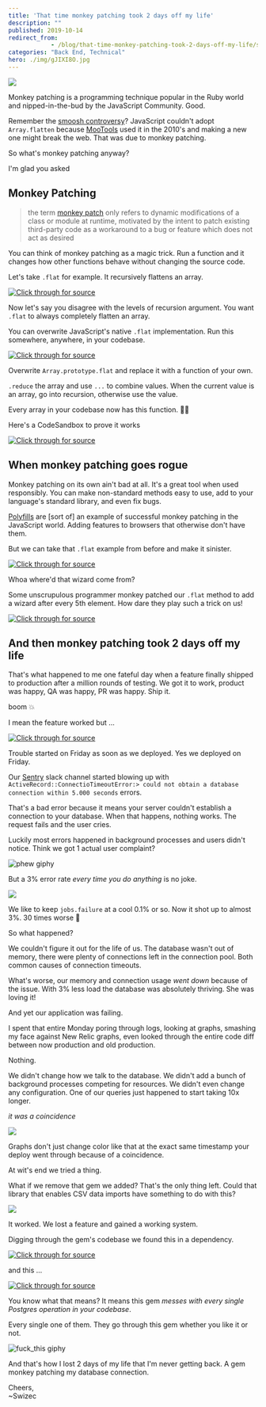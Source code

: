 ```yaml
---
title: 'That time monkey patching took 2 days off my life'
description: ""
published: 2019-10-14
redirect_from: 
            - /blog/that-time-monkey-patching-took-2-days-off-my-life/swizec/9216
categories: "Back End, Technical"
hero: ./img/gJIXI8O.jpg
---
```

![](./img/gJIXI8O.jpg)





Monkey patching is a programming technique popular in the Ruby world and nipped-in-the-bud by the JavaScript Community. Good.



Remember the [smoosh controversy](https://developers.google.com/web/updates/2018/03/smooshgate)? JavaScript couldn&#x27;t adopt `Array.flatten` because [MooTools](https://en.wikipedia.org/wiki/MooTools) used it in the 2010&#x27;s and making a new one might break the web. That was due to monkey patching.



So what&#x27;s monkey patching anyway?



I&#x27;m glad you asked



## Monkey Patching



> the term [monkey patch](https://en.wikipedia.org/wiki/Monkey_patch) only refers to dynamic modifications of a class or module at runtime, motivated by the intent to patch existing third-party code as a workaround to a bug or feature which does not act as desired



You can think of monkey patching as a magic trick. Run a function and it changes how other functions behave without changing the source code.



Let&#x27;s take `.flat` for example. It recursively flattens an array.



[![Click through for source](./img/techletter.app-screenshot-1571068942459.png)](https://carbon.now.sh/?bg=rgba(255,255,255,1)&amp;t=seti&amp;l=javascript&amp;ds=true&amp;wc=true&amp;wa=true&amp;pv=48px&amp;ph=32px&amp;ln=false&amp;code=%3E%20%5B1%2C%20%5B2%2C%203%2C%20%5B4%2C%205%5D%5D%5D.flat()%0A%2F%2F%20(4)%C2%A0%5B1%2C%202%2C%203%2C%20Array(2)%5D%0A%0A%3E%20%5B1%2C%20%5B2%2C%203%2C%20%5B4%2C%205%5D%5D%5D.flat(2)%0A%2F%2F%20(5)%C2%A0%5B1%2C%202%2C%203%2C%204%2C%205%5D)



Now let&#x27;s say you disagree with the levels of recursion argument. You want `.flat` to always completely flatten an array.



You can overwrite JavaScript&#x27;s native `.flat` implementation. Run this somewhere, anywhere, in your codebase.



[![Click through for source](./img/techletter.app-screenshot-1571068942189.png)](https://carbon.now.sh/?bg=rgba(255,255,255,1)&amp;t=seti&amp;l=javascript&amp;ds=true&amp;wc=true&amp;wa=true&amp;pv=48px&amp;ph=32px&amp;ln=false&amp;code=Array.prototype.flat%20%3D%20function()%20%7B%0A%20%20return%20this.reduce((arr%2C%20cur)%20%3D%3E%20%7B%0A%20%20%20%20if%20(Array.isArray(cur))%20%7B%0A%20%20%20%20%20%20return%20%5B...arr%2C%20...cur.flat()%5D%3B%0A%20%20%20%20%7D%20else%20%7B%0A%20%20%20%20%20%20return%20%5B...arr%2C%20cur%5D%3B%0A%20%20%20%20%7D%0A%20%20%7D%2C%20%5B%5D)%3B%0A%7D%3B)



Overwrite `Array.prototype.flat` and replace it with a function of your own.



`.reduce` the array and use `...` to combine values. When the current value is an array, go into recursion, otherwise use the value.



Every array in your codebase now has this function. 🧙‍♂️



Here&#x27;s a CodeSandbox to prove it works





[![Click through for source](./img/techletter.app-screenshot-1571068952841.png)](https://codesandbox.io/s/js-monkey-patch-jpwru)





## When monkey patching goes rogue



Monkey patching on its own ain&#x27;t bad at all. It&#x27;s a great tool when used responsibly. You can make non-standard methods easy to use, add to your language&#x27;s standard library, and even fix bugs.



[Polyfills](https://en.wikipedia.org/wiki/Polyfill_(programming)) are \[sort of] an example of successful monkey patching in the JavaScript world. Adding features to browsers that otherwise don&#x27;t have them.



But we can take that `.flat` example from before and make it sinister.



[![Click through for source](./img/techletter.app-screenshot-1571068942441.png)](https://carbon.now.sh/?bg=rgba(255,255,255,1)&amp;t=seti&amp;l=javascript&amp;ds=true&amp;wc=true&amp;wa=true&amp;pv=48px&amp;ph=32px&amp;ln=false&amp;code=console.log(%5B1%2C%20%5B2%2C%203%5D%5D.flat())%3B%0A%2F%2F%20%5B1%2C%202%2C%203%5D%0A%0Aconsole.log(%5B1%2C%20%5B2%2C%203%2C%20%5B4%2C%205%5D%5D%5D.flat())%3B%0A%2F%2F%20%5B1%2C%202%2C%203%2C%204%2C%205%5D%0A%0Aconsole.log(%5B1%2C%20%5B2%2C%203%2C%20%5B4%2C%205%5D%2C%20%5B6%2C%207%2C%20%5B8%2C%209%2C%20%5B10%2C%2011%5D%5D%5D%5D%5D.flat())%3B%0A%2F%2F%20%5B1%2C%202%2C%203%2C%204%2C%205%2C%20%22%F0%9F%A7%99%E2%80%8D%E2%99%82%EF%B8%8F%22%2C%206%2C%207%2C%208%2C%209%2C%20%22%F0%9F%A7%99%E2%80%8D%E2%99%82%EF%B8%8F%22%2C%2010%2C%2011%5D)



Whoa where&#x27;d that wizard come from?



Some unscrupulous programmer monkey patched our `.flat` method to add a wizard after every 5th element. How dare they play such a trick on us!





[![Click through for source](./img/techletter.app-screenshot-1571068952960.png)](https://codesandbox.io/s/js-monkey-patch-bad-7r2zd)





## And then monkey patching took 2 days off my life



That&#x27;s what happened to me one fateful day when a feature finally shipped to production after a million rounds of testing. We got it to work, product was happy, QA was happy, PR was happy. Ship it.



boom 💥



I mean the feature worked but ...





[![Click through for source](./img/techletter.app-screenshot-1571068941374.png)](https://twitter.com/Swizec/status/1181279294535790600)





Trouble started on Friday as soon as we deployed. Yes we deployed on Friday.



Our [Sentry](https://sentry.io/welcome/) slack channel started blowing up with `ActiveRecord::ConnectioTimeoutError:> could not obtain a database connection within 5.000 seconds` errors.



That&#x27;s a bad error because it means your server couldn&#x27;t establish a connection to your database. When that happens, nothing works. The request fails and the user cries.



Luckily most errors happened in background processes and users didn&#x27;t notice. Think we got 1 actual user complaint?



![phew giphy](./img/media-EDt1m8p5hqXG8-giphy.gif)



But a 3% error rate _every time you do anything_ is no joke.



![](./img/1iOQWdy.png)



We like to keep `jobs.failure` at a cool 0.1% or so. Now it shot up to almost 3%. 30 times worse 😬



So what happened?



We couldn&#x27;t figure it out for the life of us. The database wasn&#x27;t out of memory, there were plenty of connections left in the connection pool. Both common causes of connection timeouts.



What&#x27;s worse, our memory and connection usage _went down_ because of the issue. With 3% less load the database was absolutely thriving. She was loving it!



And yet our application was failing.



I spent that entire Monday poring through logs, looking at graphs, smashing my face against New Relic graphs, even looked through the entire code diff between now production and old production.



Nothing.



We didn&#x27;t change how we talk to the database. We didn&#x27;t add a bunch of background processes competing for resources. We didn&#x27;t even change any configuration. One of our queries just happened to start taking 10x longer.



_it was a coincidence_



![](./img/ciOFmJZ.png)



Graphs don&#x27;t just change color like that at the exact same timestamp your deploy went through because of a coincidence.



At wit&#x27;s end we tried a thing.



What if we remove that gem we added? That&#x27;s the only thing left. Could that library that enables CSV data imports have something to do with this?



![](./img/l5RwQu5.png)



It worked. We lost a feature and gained a working system.



Digging through the gem&#x27;s codebase we found this in a dependency.



[![Click through for source](./img/techletter.app-screenshot-1571068942366.png)](https://carbon.now.sh/?bg=rgba(255,255,255,1)&amp;t=seti&amp;l=ruby&amp;ds=true&amp;wc=true&amp;wa=true&amp;pv=48px&amp;ph=32px&amp;ln=false&amp;code=ActiveSupport.on_load(%3Aactive_record)%20do%0A%20%20require%20%22activerecord-import%2Fbase%22%0Aend)



and this ...



[![Click through for source](./img/techletter.app-screenshot-1571068942460.png)](https://carbon.now.sh/?bg=rgba(255,255,255,1)&amp;t=seti&amp;l=ruby&amp;ds=true&amp;wc=true&amp;wa=true&amp;pv=48px&amp;ph=32px&amp;ln=false&amp;code=class%20ActiveRecord%3A%3AConnectionAdapters%3A%3APostgreSQLAdapter%0A%20%20include%20ActiveRecord%3A%3AImport%3A%3APostgreSQLAdapter%0Aend)



You know what that means? It means this gem _messes with every single Postgres operation in your codebase_.



Every single one of them. They go through this gem whether you like it or not.



![fuck_this giphy](./img/media-3o7aD3FWKSEaExtk08-giphy-downsized-medium.gif)



And that&#x27;s how I lost 2 days of my life that I&#x27;m never getting back. A gem monkey patching my database connection.



Cheers,  
~Swizec
